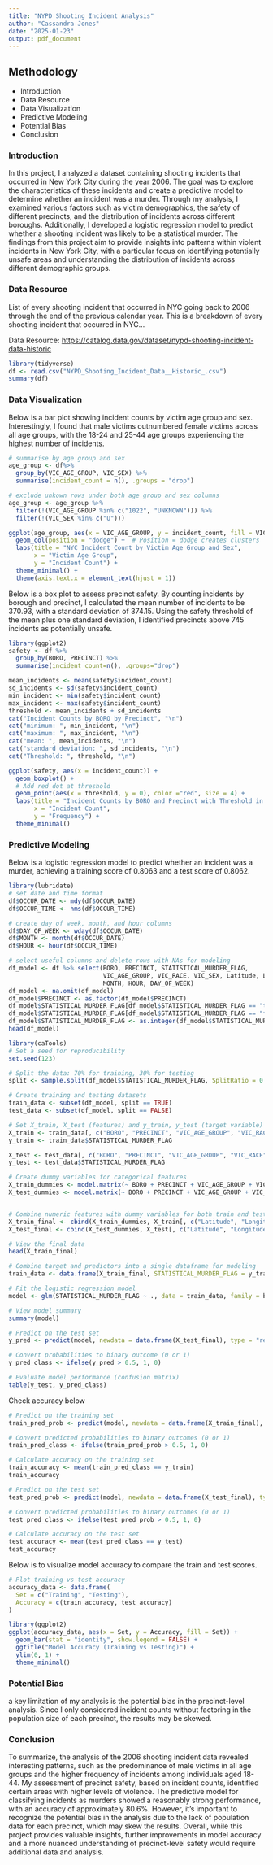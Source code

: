 ```yaml
---
title: "NYPD Shooting Incident Analysis"
author: "Cassandra Jones"
date: "2025-01-23"
output: pdf_document
---
```


## Methodology
- Introduction
- Data Resource
- Data Visualization
- Predictive Modeling
- Potential Bias
- Conclusion

### Introduction
In this project, I analyzed a dataset containing shooting incidents that occurred in New York City during the year 2006. The goal was to explore the characteristics of these incidents and create a predictive model to determine whether an incident was a murder. Through my analysis, I examined various factors such as victim demographics, the safety of different precincts, and the distribution of incidents across different boroughs. Additionally, I developed a logistic regression model to predict whether a shooting incident was likely to be a statistical murder. The findings from this project aim to provide insights into patterns within violent incidents in New York City, with a particular focus on identifying potentially unsafe areas and understanding the distribution of incidents across different demographic groups.



### Data Resource

List of every shooting incident that occurred in NYC going back to 2006 through the end of the previous calendar year. This is a breakdown of every shooting incident that occurred in NYC...

Data Resource: <https://catalog.data.gov/dataset/nypd-shooting-incident-data-historic>

```r
library(tidyverse)
df <- read.csv("NYPD_Shooting_Incident_Data__Historic_.csv")
summary(df)
```

### Data Visualization

Below is a bar plot showing incident counts by victim age group and sex. Interestingly, I found that male victims outnumbered female victims across all age groups, with the 18-24 and 25-44 age groups experiencing the highest number of incidents.

```r
# summarise by age group and sex
age_group <- df%>%
  group_by(VIC_AGE_GROUP, VIC_SEX) %>%
  summarise(incident_count = n(), .groups = "drop")

# exclude unkown rows under both age group and sex columns
age_group <- age_group %>%
  filter(!(VIC_AGE_GROUP %in% c("1022", "UNKNOWN"))) %>%
  filter(!(VIC_SEX %in% c("U")))

ggplot(age_group, aes(x = VIC_AGE_GROUP, y = incident_count, fill = VIC_SEX)) +
  geom_col(position = "dodge") +  # Position = dodge creates clusters
  labs(title = "NYC Incident Count by Victim Age Group and Sex",
       x = "Victim Age Group",
       y = "Incident Count") +
  theme_minimal() + 
  theme(axis.text.x = element_text(hjust = 1))
```

Below is a box plot to assess precinct safety. By counting incidents by borough and precinct, I calculated the mean number of incidents to be 370.93, with a standard deviation of 374.15. Using the safety threshold of the mean plus one standard deviation, I identified precincts above 745 incidents as potentially unsafe.


```r
library(ggplot2)
safety <- df %>% 
  group_by(BORO, PRECINCT) %>% 
  summarise(incident_count=n(), .groups="drop")

mean_incidents <- mean(safety$incident_count)
sd_incidents <- sd(safety$incident_count)
min_incident <- min(safety$incident_count)
max_incident <- max(safety$incident_count)
threshold <- mean_incidents + sd_incidents
cat("Incident Counts by BORO by Precinct", "\n")
cat("minimum: ", min_incident, "\n")
cat("maximum: ", max_incident, "\n")
cat("mean: ", mean_incidents, "\n")
cat("standard deviation: ", sd_incidents, "\n")
cat("Threshold: ", threshold, "\n")

```


```r
ggplot(safety, aes(x = incident_count)) +
  geom_boxplot() +
  # Add red dot at threshold
  geom_point(aes(x = threshold, y = 0), color ="red", size = 4) +  
  labs(title = "Incident Counts by BORO and Precinct with Threshold in Red",
       x = "Incident Count",
       y = "Frequency") +
  theme_minimal()
```


### Predictive Modeling

Below is a logistic regression model to predict whether an incident was a murder, achieving a training score of 0.8063 and a test score of 0.8062.

```r
library(lubridate)
# set date and time format
df$OCCUR_DATE <- mdy(df$OCCUR_DATE)
df$OCCUR_TIME <- hms(df$OCCUR_TIME)

# create day of week, month, and hour columns
df$DAY_OF_WEEK <- wday(df$OCCUR_DATE)
df$MONTH <- month(df$OCCUR_DATE)
df$HOUR <- hour(df$OCCUR_TIME)

# select useful columns and delete rows with NAs for modeling
df_model <- df %>% select(BORO, PRECINCT, STATISTICAL_MURDER_FLAG, 
                          VIC_AGE_GROUP, VIC_RACE, VIC_SEX, Latitude, Longitude, 
                          MONTH, HOUR, DAY_OF_WEEK)
df_model <- na.omit(df_model)
df_model$PRECINCT <- as.factor(df_model$PRECINCT)
df_model$STATISTICAL_MURDER_FLAG[df_model$STATISTICAL_MURDER_FLAG == "true"] <- 1
df_model$STATISTICAL_MURDER_FLAG[df_model$STATISTICAL_MURDER_FLAG == "false"] <- 0
df_model$STATISTICAL_MURDER_FLAG <- as.integer(df_model$STATISTICAL_MURDER_FLAG)
head(df_model)
```


```r
library(caTools)
# Set a seed for reproducibility
set.seed(123)

# Split the data: 70% for training, 30% for testing
split <- sample.split(df_model$STATISTICAL_MURDER_FLAG, SplitRatio = 0.7)

# Create training and testing datasets
train_data <- subset(df_model, split == TRUE)
test_data <- subset(df_model, split == FALSE)

# Set X_train, X_test (features) and y_train, y_test (target variable)
X_train <- train_data[, c("BORO", "PRECINCT", "VIC_AGE_GROUP", "VIC_RACE", "VIC_SEX", "Latitude", "Longitude", "MONTH", "HOUR", "DAY_OF_WEEK")]
y_train <- train_data$STATISTICAL_MURDER_FLAG

X_test <- test_data[, c("BORO", "PRECINCT", "VIC_AGE_GROUP", "VIC_RACE", "VIC_SEX", "Latitude", "Longitude", "MONTH", "HOUR", "DAY_OF_WEEK")]
y_test <- test_data$STATISTICAL_MURDER_FLAG
```


```r
# Create dummy variables for categorical features
X_train_dummies <- model.matrix(~ BORO + PRECINCT + VIC_AGE_GROUP + VIC_RACE + VIC_SEX - 1, data = X_train)
X_test_dummies <- model.matrix(~ BORO + PRECINCT + VIC_AGE_GROUP + VIC_RACE + VIC_SEX - 1, data = X_test)


# Combine numeric features with dummy variables for both train and test datasets
X_train_final <- cbind(X_train_dummies, X_train[, c("Latitude", "Longitude", "MONTH", "HOUR", "DAY_OF_WEEK")])
X_test_final <- cbind(X_test_dummies, X_test[, c("Latitude", "Longitude", "MONTH", "HOUR", "DAY_OF_WEEK")])

# View the final data
head(X_train_final)


```


```r
# Combine target and predictors into a single dataframe for modeling
train_data <- data.frame(X_train_final, STATISTICAL_MURDER_FLAG = y_train)

# Fit the logistic regression model
model <- glm(STATISTICAL_MURDER_FLAG ~ ., data = train_data, family = binomial)

# View model summary
summary(model)

# Predict on the test set
y_pred <- predict(model, newdata = data.frame(X_test_final), type = "response")

# Convert probabilities to binary outcome (0 or 1)
y_pred_class <- ifelse(y_pred > 0.5, 1, 0)

# Evaluate model performance (confusion matrix)
table(y_test, y_pred_class)


```


Check accuracy below

```r
# Predict on the training set
train_pred_prob <- predict(model, newdata = data.frame(X_train_final), type = "response")

# Convert predicted probabilities to binary outcomes (0 or 1)
train_pred_class <- ifelse(train_pred_prob > 0.5, 1, 0)

# Calculate accuracy on the training set
train_accuracy <- mean(train_pred_class == y_train)
train_accuracy

```

```r
# Predict on the test set
test_pred_prob <- predict(model, newdata = data.frame(X_test_final), type = "response")

# Convert predicted probabilities to binary outcomes (0 or 1)
test_pred_class <- ifelse(test_pred_prob > 0.5, 1, 0)

# Calculate accuracy on the test set
test_accuracy <- mean(test_pred_class == y_test)
test_accuracy
```

Below is to visualize model accuracy to compare the train and test scores.

```r
# Plot training vs test accuracy
accuracy_data <- data.frame(
  Set = c("Training", "Testing"),
  Accuracy = c(train_accuracy, test_accuracy)
)

library(ggplot2)
ggplot(accuracy_data, aes(x = Set, y = Accuracy, fill = Set)) +
  geom_bar(stat = "identity", show.legend = FALSE) +
  ggtitle("Model Accuracy (Training vs Testing)") +
  ylim(0, 1) +
  theme_minimal()
```

### Potential Bias

a key limitation of my analysis is the potential bias in the precinct-level analysis. Since I only considered incident counts without factoring in the population size of each precinct, the results may be skewed.

### Conclusion

To summarize, the analysis of the 2006 shooting incident data revealed interesting patterns, such as the predominance of male victims in all age groups and the higher frequency of incidents among individuals aged 18-44. My assessment of precinct safety, based on incident counts, identified certain areas with higher levels of violence. The predictive model for classifying incidents as murders showed a reasonably strong performance, with an accuracy of approximately 80.6%. However, it's important to recognize the potential bias in the analysis due to the lack of population data for each precinct, which may skew the results. Overall, while this project provides valuable insights, further improvements in model accuracy and a more nuanced understanding of precinct-level safety would require additional data and analysis.

